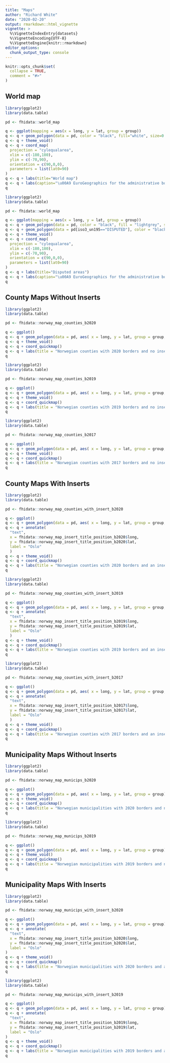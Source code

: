 ```yaml
---
title: "Maps"
author: "Richard White"
date: "2020-02-20"
output: rmarkdown::html_vignette
vignette: >
  %\VignetteIndexEntry{datasets}
  %\VignetteEncoding{UTF-8}
  %\VignetteEngine{knitr::rmarkdown}
editor_options: 
  chunk_output_type: console
---
```


```r
knitr::opts_chunk$set(
  collapse = TRUE,
  comment = "#>"
)
```

## World map

```r
library(ggplot2)
library(data.table)

pd <- fhidata::world_map

q <- ggplot(mapping = aes(x = long, y = lat, group = group))
q <- q + geom_polygon(data = pd, color = "black", fill="white", size=0.1)
q <- q + theme_void()
q <- q + coord_map(
  projection = "cylequalarea",
  xlim = c(-180,180),
  ylim = c(-70,90),
  orientation = c(90,0,0),
  parameters = list(lat0=90)
)
q <- q + labs(title="World map")
q <- q + labs(caption="\u00A9 EuroGeographics for the administrative boundaries")
q
```

```r
library(ggplot2)
library(data.table)

pd <- fhidata::world_map

q <- ggplot(mapping = aes(x = long, y = lat, group = group))
q <- q + geom_polygon(data = pd, color = "black", fill = "lightgrey", size=0.1)
q <- q + geom_polygon(data = pd[iso3_un195=="DISPUTED"], color = "black", fill="red", size=0.1)
q <- q + theme_void()
q <- q + coord_map(
  projection = "cylequalarea",
  xlim = c(-180,180),
  ylim = c(-70,90),
  orientation = c(90,0,0),
  parameters = list(lat0=90)
)
q <- q + labs(title="Disputed areas")
q <- q + labs(caption="\u00A9 EuroGeographics for the administrative boundaries")
q
```


## County Maps Without Inserts

```r
library(ggplot2)
library(data.table)

pd <- fhidata::norway_map_counties_b2020

q <- ggplot()
q <- q + geom_polygon(data = pd, aes( x = long, y = lat, group = group, fill=location_code), color="black", size=0.1)
q <- q + theme_void()
q <- q + coord_quickmap()
q <- q + labs(title = "Norwegian counties with 2020 borders and no insert")
q
```

```r
library(ggplot2)
library(data.table)

pd <- fhidata::norway_map_counties_b2019

q <- ggplot()
q <- q + geom_polygon(data = pd, aes( x = long, y = lat, group = group, fill=location_code), color="black", size=0.1)
q <- q + theme_void()
q <- q + coord_quickmap()
q <- q + labs(title = "Norwegian counties with 2019 borders and no insert")
q
```

```r
library(ggplot2)
library(data.table)

pd <- fhidata::norway_map_counties_b2017

q <- ggplot()
q <- q + geom_polygon(data = pd, aes( x = long, y = lat, group = group, fill=location_code), color="black", size=0.1)
q <- q + theme_void()
q <- q + coord_quickmap()
q <- q + labs(title = "Norwegian counties with 2017 borders and no insert")
q
```

## County Maps With Inserts

```r
library(ggplot2)
library(data.table)

pd <- fhidata::norway_map_counties_with_insert_b2020

q <- ggplot()
q <- q + geom_polygon(data = pd, aes( x = long, y = lat, group = group, fill=location_code), color="black", size=0.1)
q <- q + annotate(
  "text", 
  x = fhidata::norway_map_insert_title_position_b2020$long, 
  y = fhidata::norway_map_insert_title_position_b2020$lat,
  label = "Oslo"
  )
q <- q + theme_void()
q <- q + coord_quickmap()
q <- q + labs(title = "Norwegian counties with 2020 borders and an insert for Oslo")
q
```

```r
library(ggplot2)
library(data.table)

pd <- fhidata::norway_map_counties_with_insert_b2019

q <- ggplot()
q <- q + geom_polygon(data = pd, aes( x = long, y = lat, group = group, fill=location_code), color="black", size=0.1)
q <- q + annotate(
  "text", 
  x = fhidata::norway_map_insert_title_position_b2019$long, 
  y = fhidata::norway_map_insert_title_position_b2019$lat,
  label = "Oslo"
  )
q <- q + theme_void()
q <- q + coord_quickmap()
q <- q + labs(title = "Norwegian counties with 2019 borders and an insert for Oslo")
q
```

```r
library(ggplot2)
library(data.table)

pd <- fhidata::norway_map_counties_with_insert_b2017

q <- ggplot()
q <- q + geom_polygon(data = pd, aes( x = long, y = lat, group = group, fill=location_code), color="black", size=0.1)
q <- q + annotate(
  "text", 
  x = fhidata::norway_map_insert_title_position_b2017$long, 
  y = fhidata::norway_map_insert_title_position_b2017$lat,
  label = "Oslo"
  )
q <- q + theme_void()
q <- q + coord_quickmap()
q <- q + labs(title = "Norwegian counties with 2017 borders and an insert for Oslo")
q
```

## Municipality Maps Without Inserts

```r
library(ggplot2)
library(data.table)

pd <- fhidata::norway_map_municips_b2020

q <- ggplot()
q <- q + geom_polygon(data = pd, aes( x = long, y = lat, group = group), color="black", fill="white", size=0.1)
q <- q + theme_void()
q <- q + coord_quickmap()
q <- q + labs(title = "Norwegian municipalities with 2020 borders and no insert for Oslo")
q
```

```r
library(ggplot2)
library(data.table)

pd <- fhidata::norway_map_municips_b2019

q <- ggplot()
q <- q + geom_polygon(data = pd, aes( x = long, y = lat, group = group), color="black", fill="white", size=0.1)
q <- q + theme_void()
q <- q + coord_quickmap()
q <- q + labs(title = "Norwegian municipalities with 2019 borders and no insert for Oslo")
q
```

## Municipality Maps With Inserts

```r
library(ggplot2)
library(data.table)

pd <- fhidata::norway_map_municips_with_insert_b2020

q <- ggplot()
q <- q + geom_polygon(data = pd, aes( x = long, y = lat, group = group), color="black", fill="white", size=0.1)
q <- q + annotate(
  "text", 
  x = fhidata::norway_map_insert_title_position_b2020$long, 
  y = fhidata::norway_map_insert_title_position_b2020$lat,
  label = "Oslo"
)
q <- q + theme_void()
q <- q + coord_quickmap()
q <- q + labs(title = "Norwegian municipalities with 2020 borders and an insert for Oslo")
q
```

```r
library(ggplot2)
library(data.table)

pd <- fhidata::norway_map_municips_with_insert_b2019

q <- ggplot()
q <- q + geom_polygon(data = pd, aes( x = long, y = lat, group = group), color="black", fill="white", size=0.1)
q <- q + annotate(
  "text", 
  x = fhidata::norway_map_insert_title_position_b2019$long, 
  y = fhidata::norway_map_insert_title_position_b2019$lat,
  label = "Oslo"
)
q <- q + theme_void()
q <- q + coord_quickmap()
q <- q + labs(title = "Norwegian municipalities with 2019 borders and an insert for Oslo")
q
```

